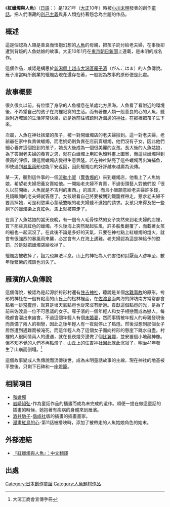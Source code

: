 {{Japanese|japanese=赤い蝋燭と人魚|kana=あかいろうそくとにんぎょ|romaji=Akairōsoku to Ningyo}}
《'''紅蠟燭與人魚'''》（[[日語|日語]]：{{lang|ja|赤い蝋燭と人魚}}）是1921年（[[大正|大正]]10年）時被[[小川未明|小川未明]]發表的創作[[童話|童話]]。把人們潛藏的[[利己主義|利己主義]]與非人類抱持著怨念為主題的作品。

== 概述 ==
這是個認為人類是善良而懷抱幻想的[[人魚|人魚]]的母親，把孩子託付給老夫婦，在事後卻遭到背叛的人魚姑娘的故事。大正10年1月在[[東京朝日新聞|東京朝日新聞]]上連載，是未明的成名作。

這個作品，咸認是構思於[[新潟縣|新潟縣]][[上越市|上越市]][[大潟區|大潟區]][[雁子濱|雁子濱]]（がんこはま）的人魚傳說。雁子濱當時所創業的蠟燭店現在還存在著，一般認為故事的原形便是此處。

== 故事概要 ==
很久很久以前，有位懷了身孕的人魚棲息在某處北方黑海。人魚看了看附近的環境後，不希望自己的孩子在海裡寂寞的生活。而有著像人類一般善良的心的人魚，聽說附近城鎮的生活非常快樂，於是她前往城鎮附近海邊的[[神社|神社]]，在那裡把孩子生下來。

次晨，人魚在神社捨棄的孩子，被一對開蠟燭店的老夫婦撿到。這一對老夫婦，老爺爺在家中負責做蠟燭，而老奶奶則負責在店前賣蠟燭，他們沒有子女，因此他們細心養育這個撿到的孩子，她長大後成為一個很美麗的女孩。長大後的人魚姑娘，為了答謝老夫婦的養育之恩，就在白蠟燭上用紅色顏料畫上圖案，而這些蠟燭得到很高的評價，讓這間蠟燭店變得生意興隆。若在神社點亮了這些蠟燭再出海捕魚，即使遇到[[暴風雨|暴風雨]]船也能平安返回，因此蠟燭店的好評越來越廣為流傳。

某一天，聽到這件事的一個[[流動小販|流動小販]]（[[賣香燭的|賣香燭的]]）來到蠟燭店，他看上了人魚姑娘，希望老夫婦把養女賣給他。一開始老夫婦不肯賣，不過街頭藝人對他們說「很久以前開始，人魚就是不吉利的東西。」的謠言，而且小販願意給老夫婦許多錢，見錢眼開的老夫婦就答應了。女孩眼看自己將要被關到鐵籠裡帶走，懇求老夫婦不要賣掉她，可是利慾熏心蒙蔽雙眼的老夫婦聽不進她的請求。女孩只來得及把一些剩下的蠟燭染上[[真紅|真紅]]色，馬上就被帶走了。

在賣了人魚姑娘的當天夜晚，有一個令人毛骨悚然的女子突然來到老夫婦的店裡，買下那些真紅色的蠟燭。不久後海上突然颳起狂風，許多船隻翻覆了，而載著女孩的船也一起沉沒了。在此後不論是多好的天氣，只要在神社點上紅蠟燭的燈火，就會有很強烈的暴風雨來襲，必定會有人在海上遇難。老夫婦認為這是神給予的懲罰，於是就把蠟燭店給收掉了。

蠟燭店被收掉了，詛咒也無法平息，山上的神社為人們害怕和討厭而人跡罕至，數年後繁榮的城鎮也消失了。

== 雁濱的人魚傳說 ==
這個傳說，被認為是起源於袴形村還有[[住吉神社|住吉神社]]，聽說是某個[[水難事故|水難事故]]的原形。袴形的神社在一個有點高的山丘上的松林裡面，在[[佐渡島|佐渡島]]面向海的牌坊南方常常都會點著一排[[常夜燈|常夜燈]]，就算是壞天氣點燈也從來沒有斷過。貢獻這個點燈的光，是為了前來佐渡島一位不可思議的女子。雁子濱的一個年輕人和女子相戀而成為戀人，每晚都會溜出來幽會。不過這個年輕人有個[[未婚妻|未婚妻]]，然而事情被年輕人的母親發現後而責備了兩人的相戀，因此之後年輕人有一夜就停止了點燈。然後沒想到那個女子居然遭到遇難而被淹死，而這年輕人為了這個女子而向袴形的懸崖下跳水自盡。村裡的人很同情兩人的遭遇，就在長夜燈旁邊做了個[[比翼塚|比翼塚]]，並安置個小地藏神像。但不知不覺的人們不再點燈了，山丘上的住吉神社因此就此沉寂了，[[明治|明治]]41年發生了山崩而倒塌。<ref>大瀉工商會宣傳手冊</ref>

這個故事變成人魚傳說而流傳後世，成為未明童話故事的主線。現在神社的地基被平整後，只剩下石碑和一座[[燈籠|燈籠]]。

== 相關項目 ==
* [[和蠟燭|和蠟燭]]
* [[岩崎知弘|岩崎知弘]]-作為童話作品的插畫而成為未完成的遺作。順便一提在做這童話的插畫的時候，她抱著有疾病的身體來到雁濱。 
* [[酒井駒子|酒井駒子]]-[[偕成社|偕成社]]版的插畫的插畫畫家。
* [[紅鳥|漫畫紅鳥的心]]-第11話被播映時，添加了被帶走的人魚姑娘角色的始末。

== 外部連結 ==
*[https://bearshosetsu.blogspot.com/2018/07/blog-post_70.html 『紅蠟燭與人魚』：中文翻譯] {{Wayback|url=https://bearshosetsu.blogspot.com/2018/07/blog-post_70.html |date=20190706103714 }} 

== 出處 ==
<div class="references-small"><references/></div>

{{DEFAULTSORT:Akairōsoku to Ningyo}}
[[Category:日本創作童話|Category:日本創作童話]]
[[Category:人魚題材作品|Category:人魚題材作品]]